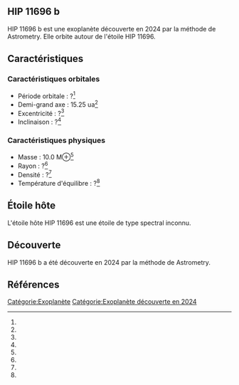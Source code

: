 == HIP 11696 b ==

{{Infobox Exoplanète
| nom = HIP 11696 b
| image = 
| légende = 
| étoile = HIP 11696
| constellation = 
| ascension_droite = 
| déclinaison = 
| distance = ?
| type_spectral = ?
| masse = 10.0 M⊕<ref></ref>
| rayon = ?<ref></ref>
| densité = ?<ref></ref>
| gravité = ?<ref></ref>
| température = ?<ref></ref>
| période = ?<ref></ref>
| demi_grand_axe = 15.25 ua<ref></ref>
| excentricité = ?<ref></ref>
| inclinaison = ?<ref></ref>
| méthode_découverte = Astrometry
| date_découverte = 2024
| statut = Confirmée
}}

HIP 11696 b est une exoplanète découverte en 2024 par la méthode de Astrometry. Elle orbite autour de l'étoile HIP 11696.

== Caractéristiques ==

=== Caractéristiques orbitales ===
* Période orbitale : ?<ref></ref>
* Demi-grand axe : 15.25 ua<ref></ref>
* Excentricité : ?<ref></ref>
* Inclinaison : ?<ref></ref>

=== Caractéristiques physiques ===
* Masse : 10.0 M⊕<ref></ref>
* Rayon : ?<ref></ref>
* Densité : ?<ref></ref>
* Température d'équilibre : ?<ref></ref>

== Étoile hôte ==

{{Infobox Étoile
| nom = HIP 11696
| image = 
| légende = 
| constellation = 
| ascension_droite = 
| déclinaison = 
| distance = ?
| type_spectral = ?
| magnitude_absolue = 
| magnitude_apparente = 
| masse = ?<ref></ref>
| rayon = ?<ref></ref>
| température = ?<ref></ref>
| métallicité = ?<ref></ref>
| âge = ?<ref></ref>
}}

L'étoile hôte HIP 11696 est une étoile de type spectral inconnu.

== Découverte ==

HIP 11696 b a été découverte en 2024 par la méthode de Astrometry.

== Références ==
<references />

[[Catégorie:Exoplanète]]
[[Catégorie:Exoplanète découverte en 2024]]
